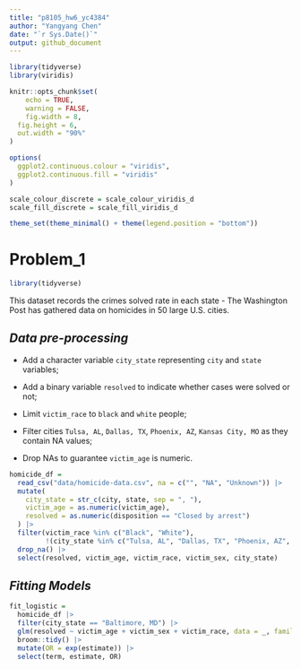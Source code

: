 ```yaml
---
title: "p8105_hw6_yc4384"
author: "Yangyang Chen"
date: "`r Sys.Date()`"
output: github_document
---
```

```r
library(tidyverse)
library(viridis)

knitr::opts_chunk$set(
	echo = TRUE,
	warning = FALSE,
	fig.width = 8, 
  fig.height = 6,
  out.width = "90%"
)

options(
  ggplot2.continuous.colour = "viridis",
  ggplot2.continuous.fill = "viridis"
)

scale_colour_discrete = scale_colour_viridis_d
scale_fill_discrete = scale_fill_viridis_d

theme_set(theme_minimal() + theme(legend.position = "bottom"))
```

# Problem_1
```r
library(tidyverse)
```
This dataset records the crimes solved rate in each state - The Washington Post has gathered data on homicides in 50 large U.S. cities.

## _Data pre-processing_

* Add a character variable `city_state` representing `city` and `state` variables;

* Add a binary variable `resolved` to indicate whether cases were solved or not;

* Limit `victim_race` to `black` and `white` people;

* Filter cities `Tulsa, AL`, `Dallas, TX`, `Phoenix, AZ`, `Kansas City, MO` as they contain NA values;

* Drop NAs to guarantee `victim_age` is numeric.

```r
homicide_df = 
  read_csv("data/homicide-data.csv", na = c("", "NA", "Unknown")) |> 
  mutate(
    city_state = str_c(city, state, sep = ", "),
    victim_age = as.numeric(victim_age),
    resolved = as.numeric(disposition == "Closed by arrest")
  ) |> 
  filter(victim_race %in% c("Black", "White"),
         !(city_state %in% c("Tulsa, AL", "Dallas, TX", "Phoenix, AZ", "Kansas City, MO"))) |> 
  drop_na() |> 
  select(resolved, victim_age, victim_race, victim_sex, city_state)
```

## _Fitting Models_
```r
fit_logistic = 
  homicide_df |> 
  filter(city_state == "Baltimore, MD") |> 
  glm(resolved ~ victim_age + victim_sex + victim_race, data = _, family = binomial()) |> 
  broom::tidy() |> 
  mutate(OR = exp(estimate)) |> 
  select(term, estimate, OR)
```



